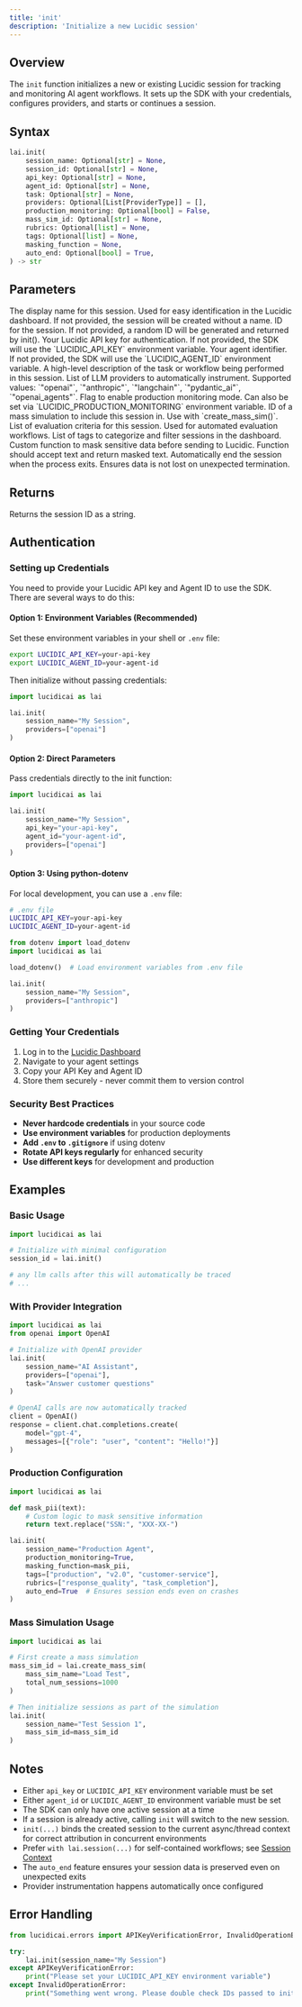 ```yaml
---
title: 'init'
description: 'Initialize a new Lucidic session'
---
```


## Overview

The `init` function initializes a new or existing Lucidic session for tracking and monitoring AI agent workflows. It sets up the SDK with your credentials, configures providers, and starts or continues a session.

## Syntax

```python
lai.init(
    session_name: Optional[str] = None,
    session_id: Optional[str] = None,
    api_key: Optional[str] = None,
    agent_id: Optional[str] = None,
    task: Optional[str] = None,
    providers: Optional[List[ProviderType]] = [],
    production_monitoring: Optional[bool] = False,
    mass_sim_id: Optional[str] = None,
    rubrics: Optional[list] = None,
    tags: Optional[list] = None,
    masking_function = None,
    auto_end: Optional[bool] = True,
) -> str
```

## Parameters

<ParamField path="session_name" type="string" optional>
  The display name for this session. Used for easy identification in the Lucidic dashboard. If not provided, the session will be created without a name.
</ParamField>

<ParamField path="session_id" type="string" optional>
  ID for the session. If not provided, a random ID will be generated and returned by init().
</ParamField>

<ParamField path="api_key" type="string" optional>
  Your Lucidic API key for authentication. If not provided, the SDK will use the `LUCIDIC_API_KEY` environment variable.
</ParamField>

<ParamField path="agent_id" type="string" optional>
  Your agent identifier. If not provided, the SDK will use the `LUCIDIC_AGENT_ID` environment variable.
</ParamField>

<ParamField path="task" type="string" optional>
  A high-level description of the task or workflow being performed in this session.
</ParamField>

<ParamField path="providers" type="List[ProviderType]" optional default="[]">
  List of LLM providers to automatically instrument. Supported values: `"openai"`, `"anthropic"`, `"langchain"`, `"pydantic_ai"`, `"openai_agents"`.
</ParamField>

<ParamField path="production_monitoring" type="boolean" optional default="False">
  Flag to enable production monitoring mode. Can also be set via `LUCIDIC_PRODUCTION_MONITORING` environment variable.
</ParamField>

<ParamField path="mass_sim_id" type="string" optional>
  ID of a mass simulation to include this session in. Use with `create_mass_sim()`.
</ParamField>

<ParamField path="rubrics" type="list" optional>
  List of evaluation criteria for this session. Used for automated evaluation workflows.
</ParamField>

<ParamField path="tags" type="list" optional>
  List of tags to categorize and filter sessions in the dashboard.
</ParamField>

<ParamField path="masking_function" type="callable" optional>
  Custom function to mask sensitive data before sending to Lucidic. Function should accept text and return masked text.
</ParamField>

<ParamField path="auto_end" type="boolean" optional default="True">
  Automatically end the session when the process exits. Ensures data is not lost on unexpected termination.
</ParamField>

## Returns

Returns the session ID as a string.

## Authentication

### Setting up Credentials

You need to provide your Lucidic API key and Agent ID to use the SDK. There are several ways to do this:

#### Option 1: Environment Variables (Recommended)

Set these environment variables in your shell or `.env` file:

```bash
export LUCIDIC_API_KEY=your-api-key
export LUCIDIC_AGENT_ID=your-agent-id
```

Then initialize without passing credentials:

```python
import lucidicai as lai

lai.init(
    session_name="My Session",
    providers=["openai"]
)
```

#### Option 2: Direct Parameters

Pass credentials directly to the init function:

```python
import lucidicai as lai

lai.init(
    session_name="My Session",
    api_key="your-api-key",   
    agent_id="your-agent-id",         
    providers=["openai"]
)
```

#### Option 3: Using python-dotenv

For local development, you can use a `.env` file:

```bash
# .env file
LUCIDIC_API_KEY=your-api-key
LUCIDIC_AGENT_ID=your-agent-id
```

```python
from dotenv import load_dotenv
import lucidicai as lai

load_dotenv()  # Load environment variables from .env file

lai.init(
    session_name="My Session",
    providers=["anthropic"]
)
```

### Getting Your Credentials

1. Log in to the [Lucidic Dashboard](https://dashboard.lucidic.ai)
2. Navigate to your agent settings
3. Copy your API Key and Agent ID
4. Store them securely - never commit them to version control

### Security Best Practices

- **Never hardcode credentials** in your source code
- **Use environment variables** for production deployments
- **Add `.env` to `.gitignore`** if using dotenv
- **Rotate API keys regularly** for enhanced security
- **Use different keys** for development and production

## Examples

### Basic Usage

```python
import lucidicai as lai

# Initialize with minimal configuration
session_id = lai.init()

# any llm calls after this will automatically be traced
# ...

```

### With Provider Integration

```python
import lucidicai as lai
from openai import OpenAI

# Initialize with OpenAI provider
lai.init(
    session_name="AI Assistant",
    providers=["openai"],
    task="Answer customer questions"
)

# OpenAI calls are now automatically tracked
client = OpenAI()
response = client.chat.completions.create(
    model="gpt-4",
    messages=[{"role": "user", "content": "Hello!"}]
)
```

### Production Configuration

```python
import lucidicai as lai

def mask_pii(text):
    # Custom logic to mask sensitive information
    return text.replace("SSN:", "XXX-XX-")

lai.init(
    session_name="Production Agent",
    production_monitoring=True,
    masking_function=mask_pii,
    tags=["production", "v2.0", "customer-service"],
    rubrics=["response_quality", "task_completion"],
    auto_end=True  # Ensures session ends even on crashes
)
```

### Mass Simulation Usage

```python
import lucidicai as lai

# First create a mass simulation
mass_sim_id = lai.create_mass_sim(
    mass_sim_name="Load Test",
    total_num_sessions=1000
)

# Then initialize sessions as part of the simulation
lai.init(
    session_name="Test Session 1",
    mass_sim_id=mass_sim_id
)
```

## Notes

- Either `api_key` or `LUCIDIC_API_KEY` environment variable must be set
- Either `agent_id` or `LUCIDIC_AGENT_ID` environment variable must be set
- The SDK can only have one active session at a time
- If a session is already active, calling `init` will switch to the new session.
- `init(...)` binds the created session to the current async/thread context for correct attribution in concurrent environments
- Prefer `with lai.session(...)` for self-contained workflows; see [Session Context](/python-sdk/session-context)
- The `auto_end` feature ensures your session data is preserved even on unexpected exits
- Provider instrumentation happens automatically once configured

## Error Handling

```python
from lucidicai.errors import APIKeyVerificationError, InvalidOperationError

try:
    lai.init(session_name="My Session")
except APIKeyVerificationError:
    print("Please set your LUCIDIC_API_KEY environment variable")
except InvalidOperationError:
    print("Something went wrong. Please double check IDs passed to init()")
```